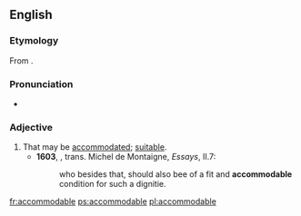 ==English==

===Etymology===
From {{etyl|frm|en}} {{term|accomodable|lang=frm}}.

===Pronunciation===
*{{a|UK}} {{IPA|/əˈkɒmədəb(ə)l/}}

===Adjective===
{{en-adj}}

# That may be [[accommodated]]; [[suitable]]. {{defdate|from 16th c.}}
#*'''1603''', {{w|John Florio}}, trans. Michel de Montaigne, ''Essays'', II.7:
#*:who besides that, should also bee of a fit and '''accommodable''' condition for such a dignitie.

[[fr:accommodable]]
[[ps:accommodable]]
[[pl:accommodable]]
